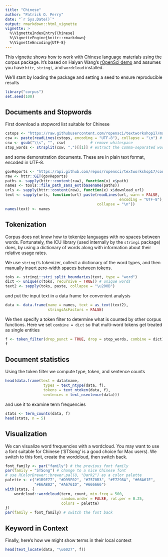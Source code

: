 ```yaml
---
title: "Chinese"
author: "Patrick O. Perry"
date: "`r Sys.Date()`"
output: rmarkdown::html_vignette
vignette: >
  %\VignetteIndexEntry{Chinese}
  %\VignetteEngine{knitr::rmarkdown}
  %\VignetteEncoding{UTF-8}
---
```


This vignette shows how to work with Chinese language materials using the
corpus package.  It's based on Haiyan Wang's [rOpenSci demo](https://github.com/ropensci/textworkshop17/tree/master/demos/chineseDemo)
and assumes you have `httr`, `stringi`, and `wordcloud` installed.

We'll start by loading the package and setting a seed to ensure reproducible
results
```r
library("corpus")
set.seed(100)
```

## Documents and Stopwords

First download a stopword list suitable for Chinese
```r
cstops <- "https://raw.githubusercontent.com/ropensci/textworkshop17/master/demos/chineseDemo/ChineseStopWords.txt"
csw <- paste(readLines(cstops, encoding = "UTF-8"), collapse = "\n") # download
csw <- gsub("\\s", "", csw)           # remove whitespace
stop_words <- strsplit(csw, ",")[[1]] # extract the comma-separated words
```
and some demonstration documents. These are in plain text format,
encoded in UTF-8.
```r
govReports <- "https://api.github.com/repos/ropensci/textworkshop17/contents/demos/chineseDemo/govReports"
raw <- httr::GET(govReports)
paths <- sapply(httr::content(raw), function(x) x$path)
names <- tools::file_path_sans_ext(basename(paths))
urls <- sapply(httr::content(raw), function(x) x$download_url)
text <- sapply(urls, function(url) paste(readLines(url, warn = FALSE,
                                                   encoding = "UTF-8"),
                                         collapse = "\n"))
names(text) <- names
```

## Tokenization

Corpus does not know how to tokenize languages with no spaces between words.
Fortunately, the ICU library (used internally by the `stringi` package) does,
by using a dictionary of words along with information about their relative
usage rates.

We use `stringi`'s tokenizer, collect a dictionary of the word types,
and then manually insert zero-width spaces between tokens.
```r
toks <- stringi::stri_split_boundaries(text, type = "word")
dict <- unique(c(toks, recursive = TRUE)) # unique words
text2 <- sapply(toks, paste, collapse = "\u200B")
```
and put the input text in a data frame for convenient analysis
```r
data <- data.frame(name = names, text = as_text(text2),
                   stringsAsFactors = FALSE)
```

We then specify a token filter to determine what is counted by other corpus
functions.  Here we set `combine = dict` so that multi-word
tokens get treated as single entities
```r
f <- token_filter(drop_punct = TRUE, drop = stop_words, combine = dict)
f
```

## Document statistics

Using the token filter we compute type, token, and sentence counts
```r
head(data.frame(text = data$name,
                 types = text_ntype(data, f),
                 tokens = text_ntoken(data, f),
                 sentences = text_nsentence(data)))
```
and use it to examine term frequencies
```r
stats <- term_counts(data, f)
head(stats, n = 5)
```

## Visualization

We can visualize word frequencies with a wordcloud.  You may want to use a font
suitable for Chinese ('STSong' is a good choice for Mac users). We switch to
this font, create the wordcloud, then switch back.
```r
font_family <- par("family") # the previous font family
par(family = "STSong") # change to a nice Chinese font
# use RColorBrewer::brewer.pal(8, "Dark2") as a color palette
palette <- c("#1B9E77", "#D95F02", "#7570B3", "#E7298A", "#66A61E",
             "#E6AB02", "#A6761D", "#666666")
with(stats, {
    wordcloud::wordcloud(term, count, min.freq = 500,
                         random.order = FALSE, rot.per = 0.25,
                         colors = palette)
})
par(family = font_family) # switch the font back
```

## Keyword in Context

Finally, here's how we might show terms in their local context
```r
head(text_locate(data, "\u6027", f))
```
